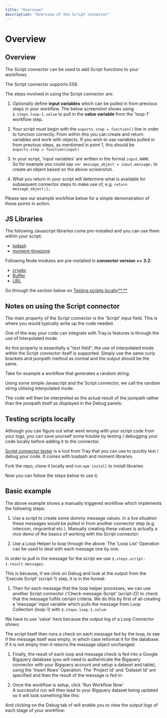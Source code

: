 ```yaml
---
title: "Overview"
description: "Overview of the Script connector"
---
```


# Overview

## Overview

The Script connector can be used to add Script functions to your workflows.

The Script connector supports ES6.

The steps involved in using the Script connector are:

1. Optionally define **input variables** which can be pulled in from previous steps in your workflow. The below screenshot shows using `$.steps.loop-1.value` to pull in the **value variable** from the 'loop-1' workflow step.

1. Your script must begin with the `exports.step = function()` line in order to function correctly. From within this you can create and return variables and work with objects. If you wish to use variables pulled in from previous steps, as mentioned in point 1, this should be `exports.step = function(input)`
2. In your script, 'input variables' are written in the format `input.NAME`<br/>So for example you could say `var message_object = input.message;` to create an object based on the above screenshot.
3. What you return in your script will determine what is available for subsequent connector steps to make use of, e.g. `return message_object;};`

Please see our example workflow below for a simple demonstration of these points in action.

## JS Libraries

The following Javascript libraries come pre-installed and you can use them within your script:

- [lodash](https://lodash.com/)
- [moment-timezone](https://momentjs.com/timezone/)

Following Node modules are pre-installed in **connector version >= 3.2**:

- [crypto](https://nodejs.org/api/crypto.html)
- [Buffer](https://nodejs.org/api/buffer.html)
- [URL](https://nodejs.org/api/url.html)

Go through the section below on [Testing scripts locally**.**](#testing-scripts-locally)

## Notes on using the Script connector

The main property of the Script connector is the 'Script' input field. This is where you would typically write up the code needed.

One of the way your code can integrate with Tray.io features is through the use of Interpolated mode.

As this property is essentially a "text field", the use of interpolated mode within the Script connector itself is supported. Simply use the same curly brackets and jsonpath method as normal and the output should be the same.

Take for example a workflow that generates a random string.

Using some simple Javascript and the Script connector, we call the random string utilising interpolated mode:

The code will then be interpreted as the actual result of the jsonpath rather than the jsonpath itself as displayed in the Debug panels:

## Testing scripts locally

Although you can figure out what went wrong with your script code from your logs, you can save yourself some trouble by testing / debugging your code locally before adding it to the connector. 

[Script connector tester](https://github.com/trayio/script-connector-tester) is a tool from Tray that you can use to quickly test / debug your code. It comes with loadash and moment libraries.

Fork the repo, clone it locally and run `npm install` to install libraries

Now you can follow the steps below to use it:

## Basic example

The above example shows a manually triggered workflow which implements the following steps:

1. Use a script to create some dummy message values. In a live situation these messages would be pulled in from another connector step (e.g. intercom, ringcentral etc.). Manually creating these values is actually a nice demo of the basics of working with the Script connector:

1. Use a Loop Helper to loop through the above. The 'Loop List' Operation can be used to deal with each message one by one.

In order to pull in the message for the script we use `$.steps.script-1.result.messages`.

This is because, if we click on Debug and look at the output from the 'Execute Script' (script-1) step, it is in the format:

1. Then for each message that the loop helper processes, we can use another Script connector ('Check-message-Script' (script-2)) to check that the message fulfils certain criteria. We do this by first of all creating a 'message' input variable which pulls the message from Loop Collection (loop-1) with `$.steps.loop-1.value`:

We have to use 'value' here because the output log of a Loop Connector shows:

The script itself then runs a check on each message fed by the loop, to see if the message itself was empty, in which case reformat it for the database. If it is not empty then it returns the message object unchanged:

1. Finally, the result of each loop and message check is fed into a Google Bigquery database (you will need to authenticate the Bigquery connector with your Bigquery account and setup a dataset and table), using the 'Insert Rows' Operation. The 'Project Id' and 'Dataset Id' are specified and then the result of the message is fed in:

1. Once the workflow is setup, click 'Run Workflow Now'<br/>A successful run will then lead to your Bigquery dataset being updated so it will look something like this:

And clicking on the Debug tab of will enable you to view the output logs of each stage of your workflow:
